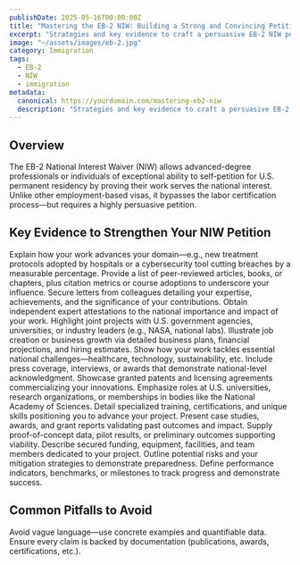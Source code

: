 ```yaml
---
publishDate: 2025-05-16T00:00:00Z
title: "Mastering the EB-2 NIW: Building a Strong and Convincing Petition"
excerpt: "Strategies and key evidence to craft a persuasive EB-2 NIW petition and avoid common pitfalls."
image: "~/assets/images/eb-2.jpg"
category: Immigration
tags:
  - EB-2
  - NIW
  - immigration
metadata:
  canonical: https://yourdomain.com/mastering-eb2-niw
  description: "Strategies and key evidence to craft a persuasive EB-2 NIW petition and avoid common pitfalls."
---
```



## Overview

The EB-2 National Interest Waiver (NIW) allows advanced-degree professionals or individuals of exceptional ability to self-petition for U.S. permanent residency by proving their work serves the national interest. Unlike other employment-based visas, it bypasses the labor certification process—but requires a highly persuasive petition.

## Key Evidence to Strengthen Your NIW Petition

<dl>
  <DListItem dt="Impact on the Field or Industry">
    Explain how your work advances your domain—e.g., new treatment protocols adopted by hospitals or a cybersecurity tool cutting breaches by a measurable percentage.
  </DListItem>
  <DListItem dt="Publications and Citations">
    Provide a list of peer-reviewed articles, books, or chapters, plus citation metrics or course adoptions to underscore your influence.
  </DListItem>
  <DListItem dt="Testimonials">
    Secure letters from colleagues detailing your expertise, achievements, and the significance of your contributions.
  </DListItem>
  <DListItem dt="Expert Opinion Letters">
    Obtain independent expert attestations to the national importance and impact of your work.
  </DListItem>
  <DListItem dt="Collaborations and Partnerships">
    Highlight joint projects with U.S. government agencies, universities, or industry leaders (e.g., NASA, national labs).
  </DListItem>
  <DListItem dt="Contributions to the U.S. Economy">
    Illustrate job creation or business growth via detailed business plans, financial projections, and hiring estimates.
  </DListItem>
  <DListItem dt="Addressing Critical U.S. Needs">
    Show how your work tackles essential national challenges—healthcare, technology, sustainability, etc.
  </DListItem>
  <DListItem dt="Media Recognition and Public Awareness">
    Include press coverage, interviews, or awards that demonstrate national-level acknowledgment.
  </DListItem>
  <DListItem dt="Patents and Licensing">
    Showcase granted patents and licensing agreements commercializing your innovations.
  </DListItem>
  <DListItem dt="Affiliation with U.S. Institutions">
    Emphasize roles at U.S. universities, research organizations, or memberships in bodies like the National Academy of Sciences.
  </DListItem>
  <DListItem dt="Demonstrate Qualifications">
    Detail specialized training, certifications, and unique skills positioning you to advance your project.
  </DListItem>
  <DListItem dt="Documentation of Previous Successes">
    Present case studies, awards, and grant reports validating past outcomes and impact.
  </DListItem>
  <DListItem dt="Provide Evidence of Feasibility">
    Supply proof-of-concept data, pilot results, or preliminary outcomes supporting viability.
  </DListItem>
  <DListItem dt="Resource Allocation">
    Describe secured funding, equipment, facilities, and team members dedicated to your project.
  </DListItem>
  <DListItem dt="Risk Management">
    Outline potential risks and your mitigation strategies to demonstrate preparedness.
  </DListItem>
  <DListItem dt="Measurable Outcomes">
    Define performance indicators, benchmarks, or milestones to track progress and demonstrate success.
  </DListItem>
</dl>

## Common Pitfalls to Avoid

<dl>
  <DListItem dt="Lack of Specificity">
    Avoid vague language—use concrete examples and quantifiable data.
  </DListItem>
  <DListItem dt="Insufficient Evidence">
    Ensure every claim is backed by documentation (publications, awards, certifications, etc.).
  </DListItem>
</dl>
